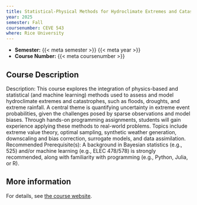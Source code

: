 ```yaml
---
title: Statistical-Physical Methods for Hydroclimate Extremes and Catastrophes
year: 2025
semester: Fall
coursenumber: CEVE 543
where: Rice University
---
```


- **Semester:** {{< meta semester >}} {{< meta year >}}
- **Course Number:** {{< meta coursenumber >}}

## Course Description

Description: This course explores the integration of physics-based and statistical (and machine learning) methods used to assess and model hydroclimate extremes and catastrophes, such as floods, droughts, and extreme rainfall. A central theme is quantifying uncertainty in extreme event probabilities, given the challenges posed by sparse observations and model biases. Through hands-on programming assignments, students will gain experience applying these methods to real-world problems. Topics include extreme value theory, optimal sampling, synthetic weather generation, downscaling and bias correction, surrogate models, and data assimilation. Recommended Prerequisite(s): A background in Bayesian statistics (e.g., 525) and/or machine learning (e.g., ELEC 478/578) is strongly recommended, along with familiarity with programming (e.g., Python, Julia, or R). 


## More information

For details, see [the course website](https://ceve-543.github.io/){target=_blank}.